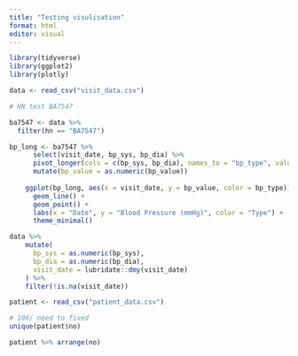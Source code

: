 ```yaml
---
title: "Testing visulisation"
format: html
editor: visual
---
```


```r
library(tidyverse)
library(ggplot2)
library(plotly)
```


```r
data <- read_csv("visit_data.csv")
```

```r
# HN test BA7547

ba7547 <- data %>%
  filter(hn == "BA7547")

bp_long <- ba7547 %>%
      select(visit_date, bp_sys, bp_dia) %>%
      pivot_longer(cols = c(bp_sys, bp_dia), names_to = "bp_type", values_to = "bp_value") %>%
      mutate(bp_value = as.numeric(bp_value))
    
    ggplot(bp_long, aes(x = visit_date, y = bp_value, color = bp_type)) +
      geom_line() +
      geom_point() +
      labs(x = "Date", y = "Blood Pressure (mmHg)", color = "Type") +
      theme_minimal() 

```


```r
data %>%
    mutate(
      bp_sys = as.numeric(bp_sys),
      bp_dia = as.numeric(bp_dia),
      visit_date = lubridate::dmy(visit_date)
    ) %>%
    filter(!is.na(visit_date))
```

```r

patient <- read_csv("patient_data.csv")

# 106/ need to fixed
unique(patient$no)

patient %>% arrange(no)
```



